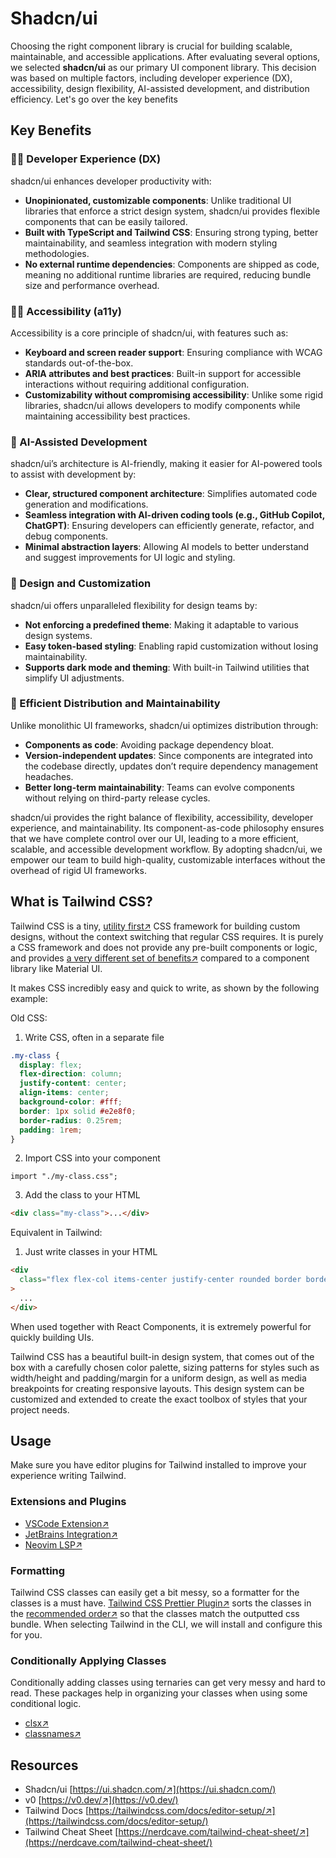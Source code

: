 # Shadcn/ui

Choosing the right component library is crucial for building scalable, maintainable, and accessible applications. After evaluating several options, we selected **shadcn/ui** as our primary UI component library. This decision was based on multiple factors, including developer experience (DX), accessibility, design flexibility, AI-assisted development, and distribution efficiency.
Let's go over the key benefits

## Key Benefits

### 👩‍💻 Developer Experience (DX)

shadcn/ui enhances developer productivity with:

- **Unopinionated, customizable components**: Unlike traditional UI libraries that enforce a strict design system, shadcn/ui provides flexible components that can be easily tailored.
- **Built with TypeScript and Tailwind CSS**: Ensuring strong typing, better maintainability, and seamless integration with modern styling methodologies.
- **No external runtime dependencies**: Components are shipped as code, meaning no additional runtime libraries are required, reducing bundle size and performance overhead.

### 🧑‍🦯 Accessibility (a11y)

Accessibility is a core principle of shadcn/ui, with features such as:

- **Keyboard and screen reader support**: Ensuring compliance with WCAG standards out-of-the-box.
- **ARIA attributes and best practices**: Built-in support for accessible interactions without requiring additional configuration.
- **Customizability without compromising accessibility**: Unlike some rigid libraries, shadcn/ui allows developers to modify components while maintaining accessibility best practices.

### 🤖 AI-Assisted Development

shadcn/ui’s architecture is AI-friendly, making it easier for AI-powered tools to assist with development by:

- **Clear, structured component architecture**: Simplifies automated code generation and modifications.
- **Seamless integration with AI-driven coding tools (e.g., GitHub Copilot, ChatGPT)**: Ensuring developers can efficiently generate, refactor, and debug components.
- **Minimal abstraction layers**: Allowing AI models to better understand and suggest improvements for UI logic and styling.

### 🎨 Design and Customization

shadcn/ui offers unparalleled flexibility for design teams by:

- **Not enforcing a predefined theme**: Making it adaptable to various design systems.
- **Easy token-based styling**: Enabling rapid customization without losing maintainability.
- **Supports dark mode and theming**: With built-in Tailwind utilities that simplify UI adjustments.

### 🚀 Efficient Distribution and Maintainability

Unlike monolithic UI frameworks, shadcn/ui optimizes distribution through:

- **Components as code**: Avoiding package dependency bloat.
- **Version-independent updates**: Since components are integrated into the codebase directly, updates don’t require dependency management headaches.
- **Better long-term maintainability**: Teams can evolve components without relying on third-party release cycles.

shadcn/ui provides the right balance of flexibility, accessibility, developer experience, and maintainability. Its component-as-code philosophy ensures that we have complete control over our UI, leading to a more efficient, scalable, and accessible development workflow. By adopting shadcn/ui, we empower our team to build high-quality, customizable interfaces without the overhead of rigid UI frameworks.

## What is Tailwind CSS?

Tailwind CSS is a tiny, [utility first↗](https://tailwindcss.com/docs/utility-first) CSS framework for building custom designs, without the context switching that regular CSS requires. It is purely a CSS framework and does not provide any pre-built components or logic, and provides [a very different set of benefits↗](https://www.youtube.com/watch?v=CQuTF-bkOgc) compared to a component library like Material UI.

It makes CSS incredibly easy and quick to write, as shown by the following example:

Old CSS:

1. Write CSS, often in a separate file

```css
.my-class {
  display: flex;
  flex-direction: column;
  justify-content: center;
  align-items: center;
  background-color: #fff;
  border: 1px solid #e2e8f0;
  border-radius: 0.25rem;
  padding: 1rem;
}
```

2. Import CSS into your component

```tsx
import "./my-class.css";
```

3. Add the class to your HTML

```html
<div class="my-class">...</div>
```

Equivalent in Tailwind:

1. Just write classes in your HTML

```html
<div
  class="flex flex-col items-center justify-center rounded border border-gray-200 bg-white p-4"
>
  ...
</div>
```

When used together with React Components, it is extremely powerful for quickly building UIs.

Tailwind CSS has a beautiful built-in design system, that comes out of the box with a carefully chosen color palette, sizing patterns for styles such as width/height and padding/margin for a uniform design, as well as media breakpoints for creating responsive layouts. This design system can be customized and extended to create the exact toolbox of styles that your project needs.

## Usage

Make sure you have editor plugins for Tailwind installed to improve your experience writing Tailwind.

### Extensions and Plugins

* [VSCode Extension↗](https://marketplace.visualstudio.com/items?itemName=bradlc.vscode-tailwindcss)
* [JetBrains Integration↗](https://www.jetbrains.com/help/webstorm/tailwind-css.html#ws_css_tailwind_install)
* [Neovim LSP↗](https://github.com/neovim/nvim-lspconfig/blob/master/doc/server_configurations.md#tailwindcss)

### Formatting

Tailwind CSS classes can easily get a bit messy, so a formatter for the classes is a must have. [Tailwind CSS Prettier Plugin↗](https://github.com/tailwindlabs/prettier-plugin-tailwindcss) sorts the classes in the [recommended order↗](https://tailwindcss.com/blog/automatic-class-sorting-with-prettier#how-classes-are-sorted) so that the classes match the outputted css bundle. When selecting Tailwind in the CLI, we will install and configure this for you.

### Conditionally Applying Classes

Conditionally adding classes using ternaries can get very messy and hard to read. These packages help in organizing your classes when using some conditional logic.

* [clsx↗](https://github.com/lukeed/clsx)
* [classnames↗](https://github.com/JedWatson/classnames)

## Resources

- Shadcn/ui [https://ui.shadcn.com/↗](https://ui.shadcn.com/)
- v0 [https://v0.dev/↗](https://v0.dev/)
- Tailwind Docs	[https://tailwindcss.com/docs/editor-setup/↗](https://tailwindcss.com/docs/editor-setup/)
- Tailwind Cheat Sheet [https://nerdcave.com/tailwind-cheat-sheet/↗](https://nerdcave.com/tailwind-cheat-sheet/)